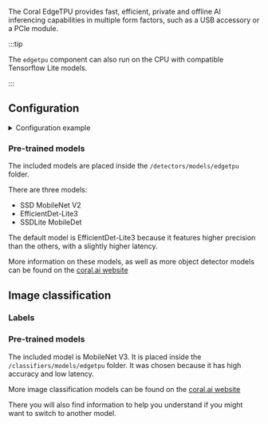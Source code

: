

<ComponentHeader meta={ComponentMetadata} />

The Coral EdgeTPU provides fast, efficient, private and offline AI inferencing capabilities in multiple form factors, such as a USB accessory or a PCIe module.

:::tip

The `edgetpu` component can also run on the CPU with compatible Tensorflow Lite models.

:::

## Configuration

<details>
  <summary>Configuration example</summary>

```yaml
edgetpu:
  object_detector:
    cameras:
      camera_one:
        fps: 1
        labels:
          - label: person
            confidence: 0.8
          - label: cat
            confidence: 0.8
      camera_two:
        fps: 1
        scan_on_motion_only: false
        labels:
          - label: dog
            confidence: 0.8
            trigger_recorder: false
  image_classification:
    device: cpu
    cameras:
      camera_two:
    labels:
      - dog
```

</details>

<ComponentConfiguration meta={ComponentMetadata} config={config} />

<ObjectDetector labelPath="/detectors/models/edgetpu/labels.txt" />

### Pre-trained models

The included models are placed inside the `/detectors/models/edgetpu` folder.

There are three models:

- SSD MobileNet V2
- EfficientDet-Lite3
- SSDLite MobileDet

The default model is EfficientDet-Lite3 because it features higher precision than the others, with a slightly higher latency.

More information on these models, as well as more object detector models can be found on the [coral.ai website](https://coral.ai/models/object-detection/)

## Image classification

<ImageClassification />

### Labels

<ImageClassificationLabels />

### Pre-trained models

The included model is MobileNet V3.
It is placed inside the `/classifiers/models/edgetpu` folder.
It was chosen because it has high accuracy and low latency.

More image classification models can be found on the [coral.ai website](https://coral.ai/models/image-classification/)

There you will also find information to help you understand if you might want to switch to another model.

<ComponentTroubleshooting meta={ComponentMetadata} />
